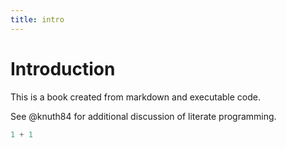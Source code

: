 ```yaml
---
title: intro
---
```


# Introduction

This is a book created from markdown and executable code.

See @knuth84 for additional discussion of literate programming.

```python
1 + 1
```
